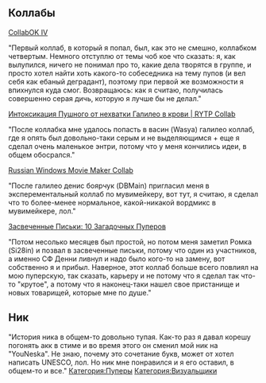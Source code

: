 
{{Инфобокс для пуперов
|title2=- ̗̀Youneska ̖́-
|другие_ники=
|image3=[[Файл:-_̗̀Youneska_̖́-.jpg|left]]
|сферы_творчества=RYTP
|год_начала=2016 г.
|image4=
|имя_фамилия=
|дата_рождения=
|место_проживания=
|ссылки=
*[https://www.youtube.com/channel/UC7dz9WLpNdhPDttzVONIX9Q канал]
*[https://www.youtube.com/channel/UCqhL5I6RJ_IWJx7tFWjZ3QA альт]
}}

==Коллабы==

[https://www.youtube.com/watch?v=P3TYTbMwDqY&t CollabOK IV]


"Первый коллаб, в который я попал, был, как это не смешно, коллабком четвертым. 
Немного отступлю от темы чоб кое что сказать: я, как вылупился, ничего не понимал про то, какие дела творятся в группе, и просто хотел найти хоть какого-то собеседника на тему пупов (и вел себя как ебаный деградант), поэтому при первой же возможности я впихнулся куда смог. 
Возвращаюсь: как я считаю, получилась совершенно серая дичь, которую я лучше бы не делал."

[https://www.youtube.com/watch?v=aCYccCxqVMU Интоксикация Пушного от нехватки Галилео в крови | RYTP Collab]


"После коллабка мне удалось попасть в васин (Wasya) галилео коллаб, где я опять был довольно-таки серым и не выделяющимся + еще я сделал очень маленькое энтри, потому что у меня кончились идеи, в общем обосрался."

[https://www.youtube.com/watch?v=TZeXprBd_JE&t Russian Windows Movie Maker Collab]


"После галилео денис боярчук (DBMain) пригласил меня в эксперементальный коллаб по мувимейкеру, вот тут, я считаю, я сделал что то более-менее нормальное, какой-никакой вордмикс в мувимейкере, лол."

[https://www.youtube.com/watch?v=cfGzsQn4coQ&t Засвеченные Письки: 10 Загадочных Пуперов]


"Потом несолько месяцев был простой, но потом меня заметил Ромка (Si28in) и позвал в засвеченные письки, потому что один из участников, а именно СФ Денни ливнул и надо было кого-то на замену, вот собственно я и прибыл. Наверное, этот коллаб больше всего повлиял на мою пуперскую, так сказать, карьеру и не потому что я сделал так что-то "крутое", а потому что я наконец-таки нашел свое пристанище и новых товарищей, которые мне по душе."
==Ник==
"История ника в общем-то довольно тупая. Как-то раз я давал корешу погонять акк в стиме и во время этого он сменил мой ник на "YouNeska". Не знаю, почему это сочетание букв, может от хотел написать UNESCO, лол. Но ник мне понравился и я его оставил, в общем-то и все."
[[Категория:Пуперы]]
[[Категория:Визуальщики]]
